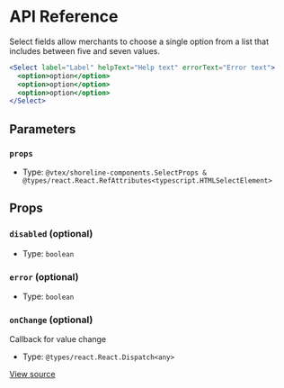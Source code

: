 # API Reference

Select fields allow merchants to choose a single option from a list
that includes between five and seven values.

```jsx
<Select label="Label" helpText="Help text" errorText="Error text">
  <option>option</option>
  <option>option</option>
  <option>option</option>
</Select>
```

## Parameters

### `props`

- Type: `@vtex/shoreline-components.SelectProps & @types/react.React.RefAttributes<typescript.HTMLSelectElement>`

## Props

### `disabled` (optional)

- Type: `boolean`

### `error` (optional)

- Type: `boolean`

### `onChange` (optional)

Callback for value change

- Type: `@types/react.React.Dispatch<any>`

[View source](https://github.com/vtex/shoreline/blob/873b49386/packages/components/src/select/select.tsx#L24)
